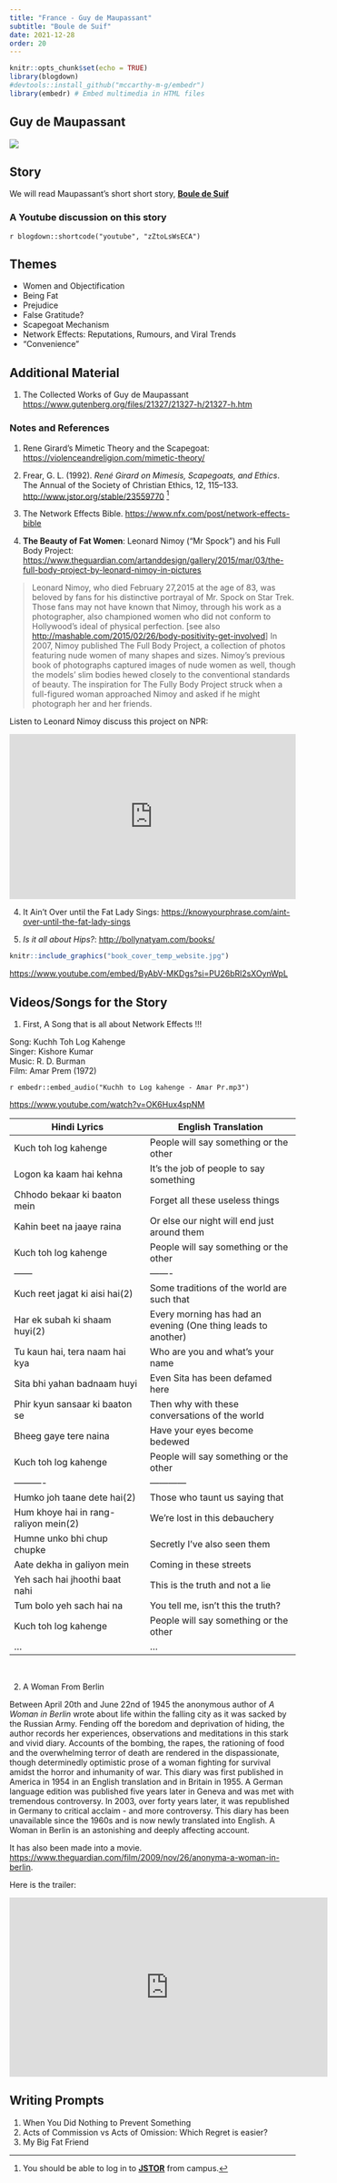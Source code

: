 ```yaml
---
title: "France - Guy de Maupassant"
subtitle: "Boule de Suif"
date: 2021-12-28
order: 20
---
```


```r
knitr::opts_chunk$set(echo = TRUE)
library(blogdown)
#devtools::install_github("mccarthy-m-g/embedr")
library(embedr) # Embed multimedia in HTML files

```

## Guy de Maupassant

![](featured.jpg)

## Story

We will read Maupassant's short short story, <u>[**Boule de
Suif**](/pdf/ISTW/BouleDeSuif-Maupassant.pdf)</u>

### A Youtube discussion on this story

`r blogdown::shortcode("youtube", "zZtoLsWsECA")`

## Themes

-   Women and Objectification
-   Being Fat
-   Prejudice
-   False Gratitude?
-   Scapegoat Mechanism
-   Network Effects: Reputations, Rumours, and Viral Trends
-   "Convenience"

## Additional Material

1.  The Collected Works of Guy de Maupassant
    <u><https://www.gutenberg.org/files/21327/21327-h/21327-h.htm></u>

### Notes and References

1.  Rene Girard's Mimetic Theory and the Scapegoat:
    <u><https://violenceandreligion.com/mimetic-theory/></u>

2.  Frear, G. L. (1992). *René Girard on Mimesis, Scapegoats, and
    Ethics*. The Annual of the Society of Christian Ethics, 12, 115–133.
    <u><http://www.jstor.org/stable/23559770></u> [^1]

3.  The Network Effects Bible.
    <u><https://www.nfx.com/post/network-effects-bible></u>

4.  **The Beauty of Fat Women**: Leonard Nimoy ("Mr Spock") and his Full
    Body Project:
    <u><https://www.theguardian.com/artanddesign/gallery/2015/mar/03/the-full-body-project-by-leonard-nimoy-in-pictures></u>

[^1]: You should be able to log in to
    <u>[**JSTOR**](https://jstor.org)</u> from campus.

> Leonard Nimoy, who died February 27,2015 at the age of 83, was beloved
> by fans for his distinctive portrayal of Mr. Spock on Star Trek. Those
> fans may not have known that Nimoy, through his work as a
> photographer, also championed women who did not conform to Hollywood's
> ideal of physical perfection. [see also
> <u><http://mashable.com/2015/02/26/body-positivity-get-involved></u>]
> In 2007, Nimoy published The Full Body Project, a collection of photos
> featuring nude women of many shapes and sizes. Nimoy's previous book
> of photographs captured images of nude women as well, though the
> models' slim bodies hewed closely to the conventional standards of
> beauty. The inspiration for The Fully Body Project struck when a
> full-figured woman approached Nimoy and asked if he might photograph
> her and her friends.

Listen to Leonard Nimoy discuss this project on NPR:

<iframe src="https://www.npr.org/player/embed/15912659/15912667" width="100%" height="290" frameborder="0" scrolling="no" title="NPR embedded audio player">
</iframe>

4.  It Ain't Over until the Fat Lady Sings:
    <u><https://knowyourphrase.com/aint-over-until-the-fat-lady-sings></u>

5.  *Is it all about Hips?*: <u><http://bollynatyam.com/books/></u>

```r
knitr::include_graphics("book_cover_temp_website.jpg")
```

<u><https://www.youtube.com/embed/ByAbV-MKDgs?si=PU26bRl2sXOynWpL></u>

## Videos/Songs for the Story

1.  First, A Song that is all about Network Effects !!!

Song: Kuchh Toh Log Kahenge\
Singer: Kishore Kumar\
Music: R. D. Burman\
Film: Amar Prem (1972)\

`r embedr::embed_audio("Kuchh to Log kahenge - Amar Pr.mp3")`

<u><https://www.youtube.com/watch?v=OK6Hux4spNM></u>

| Hindi Lyrics                          | English Translation                                           |
|-----------------------------------|--------------------------------------|
| Kuch toh log kahenge                  | People will say something or the other                        |
| Logon ka kaam hai kehna               | It's the job of people to say something                       |
| Chhodo bekaar ki baaton mein          | Forget all these useless things                               |
| Kahin beet na jaaye raina             | Or else our night will end just around them                   |
| Kuch toh log kahenge                  | People will say something or the other                        |
| ------                                | -------                                                       |
| Kuch reet jagat ki aisi hai(2)        | Some traditions of the world are such that                    |
| Har ek subah ki shaam huyi(2)         | Every morning has had an evening (One thing leads to another) |
| Tu kaun hai, tera naam hai kya        | Who are you and what's your name                              |
| Sita bhi yahan badnaam huyi           | Even Sita has been defamed here                               |
| Phir kyun sansaar ki baaton se        | Then why with these conversations of the world                |
| Bheeg gaye tere naina                 | Have your eyes become bedewed                                 |
| Kuch toh log kahenge                  | People will say something or the other                        |
| ----------                            | ------------                                                  |
| Humko joh taane dete hai(2)           | Those who taunt us saying that                                |
| Hum khoye hai in rang-raliyon mein(2) | We're lost in this debauchery                                 |
| Humne unko bhi chup chupke            | Secretly I've also seen them                                  |
| Aate dekha in galiyon mein            | Coming in these streets                                       |
| Yeh sach hai jhoothi baat nahi        | This is the truth and not a lie                               |
| Tum bolo yeh sach hai na              | You tell me, isn't this the truth?                            |
| Kuch toh log kahenge                  | People will say something or the other                        |
| ...                                   | ...                                                           |

<br>

2.  A Woman From Berlin

Between April 20th and June 22nd of 1945 the anonymous author of *A
Woman in Berlin* wrote about life within the falling city as it was
sacked by the Russian Army. Fending off the boredom and deprivation of
hiding, the author records her experiences, observations and meditations
in this stark and vivid diary. Accounts of the bombing, the rapes, the
rationing of food and the overwhelming terror of death are rendered in
the dispassionate, though determinedly optimistic prose of a woman
fighting for survival amidst the horror and inhumanity of war. This
diary was first published in America in 1954 in an English translation
and in Britain in 1955. A German language edition was published five
years later in Geneva and was met with tremendous controversy. In 2003,
over forty years later, it was republished in Germany to critical
acclaim - and more controversy. This diary has been unavailable since
the 1960s and is now newly translated into English. A Woman in Berlin is
an astonishing and deeply affecting account.

It has also been made into a movie.
<u><https://www.theguardian.com/film/2009/nov/26/anonyma-a-woman-in-berlin></u>.

Here is the trailer:

<iframe width="560" height="315" src="https://www.youtube.com/embed/xEZxcSf9HwM?si=RjKW33TpuFjZont7" title="YouTube video player" frameborder="0" allow="accelerometer; autoplay; clipboard-write; encrypted-media; gyroscope; picture-in-picture; web-share" allowfullscreen>
</iframe>

## Writing Prompts

1.  When You Did Nothing to Prevent Something
2.  Acts of Commission vs Acts of Omission: Which Regret is easier?
3.  My Big Fat Friend
